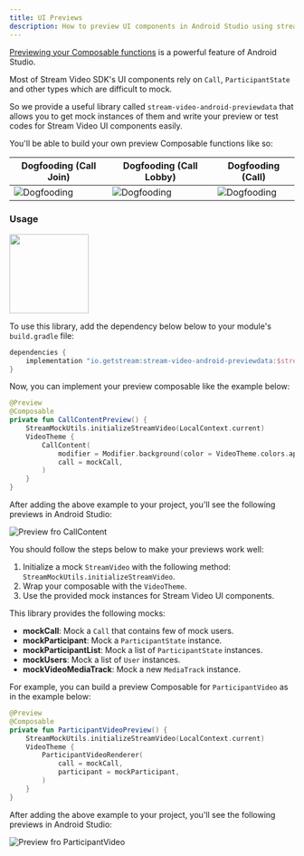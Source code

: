 ```yaml
---
title: UI Previews
description: How to preview UI components in Android Studio using stream-video-android-previewdata library
---
```


[Previewing your Composable functions](https://developer.android.com/jetpack/compose/tooling/previews) is a powerful feature of Android Studio.

Most of Stream Video SDK's UI components rely on `Call`, `ParticipantState` and other types which are difficult to mock.

So we provide a useful library called `stream-video-android-previewdata` that allows you to get mock instances of them and write your preview or test codes for Stream Video UI components easily.

You'll be able to build your own preview Composable functions like so:

| Dogfooding (Call Join)                                       | Dogfooding (Call Lobby)                                     | Dogfooding (Call)                                        |
| ------------------------------------------------------------ | ------------------------------------------------------------ | ------------------------------------------------------------ |
| ![Dogfooding](../assets/preview-dogfooding-01.png) | ![Dogfooding](../assets/preview-dogfooding-02.png) | ![Dogfooding](../assets/preview-dogfooding-03.png) |


### Usage

<img src="https://img.shields.io/maven-central/v/io.getstream/stream-video-android-mock.svg?label=Maven%20Central" width="140"/>

To use this library, add the dependency below below to your module's `build.gradle` file:

```groovy
dependencies {
    implementation "io.getstream:stream-video-android-previewdata:$stream_version"
}
```

Now, you can implement your preview composable like the example below:

```kotlin
@Preview
@Composable
private fun CallContentPreview() {
    StreamMockUtils.initializeStreamVideo(LocalContext.current)
    VideoTheme {
        CallContent(
            modifier = Modifier.background(color = VideoTheme.colors.appBackground),
            call = mockCall,
        )
    }
}
```

After adding the above example to your project, you'll see the following previews in Android Studio:

![Preview fro CallContent](../assets/preview-call-container.png)

You should follow the steps below to make your previews work well:

1. Initialize a mock `StreamVideo` with the following method: `StreamMockUtils.initializeStreamVideo`.
2. Wrap your composable with the `VideoTheme`.
3. Use the provided mock instances for Stream Video UI components.

This library provides the following mocks:

- **mockCall**: Mock a `Call` that contains few of mock users.
- **mockParticipant**: Mock a `ParticipantState` instance.
- **mockParticipantList**: Mock a list of `ParticipantState` instances.
- **mockUsers**: Mock a list of `User` instances.
- **mockVideoMediaTrack**: Mock a new `MediaTrack` instance.

For example, you can build a preview Composable for `ParticipantVideo` as in the example below:

```kotlin
@Preview
@Composable
private fun ParticipantVideoPreview() {
    StreamMockUtils.initializeStreamVideo(LocalContext.current)
    VideoTheme {
        ParticipantVideoRenderer(
            call = mockCall,
            participant = mockParticipant,
        )
    }
}
```

After adding the above example to your project, you'll see the following previews in Android Studio:

![Preview fro ParticipantVideo](../assets/preview-participant-video.png)
